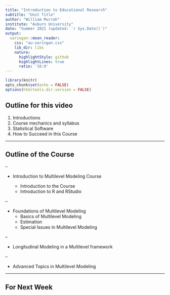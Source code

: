 ```yaml
---
title: "Introduction to Educational Research"
subtitle: "Unit Title"
author: "William Murrah"
institute: "Auburn University"
date: "Summer 2021 (updated: `r Sys.Date()`)"
output:
  xaringan::moon_reader:
    css: "au-xaringan.css"
    lib_dir: libs
    nature:
      highlightStyle: github
      highlightLines: true
      ratio: '16:9'
---
```



```r
library(knitr)
opts_chunk$set(echo = FALSE)
options(htmltools.dir.version = FALSE)
```

## Outline for this video

1. Introductions
2. Course mechanics and syllabus
3. Statistical Software
4. How to Succeed in this Course


---

## Outline of the Course

--

* Introduction to Multilevel Modeling Course

   - Introduction to the Course
   - Introduction to R and RStudio
   
--

* Foundations of Multilevel Modeling
   - Basics of Multilevel Modeling
   - Estimation
   - Special Issues in Multilevel Modeling
   
--

* Longitudinal Modeling in a Multilevel framework

--

* Advanced Topics in Multilevel Modeling


---

## For Next Week



